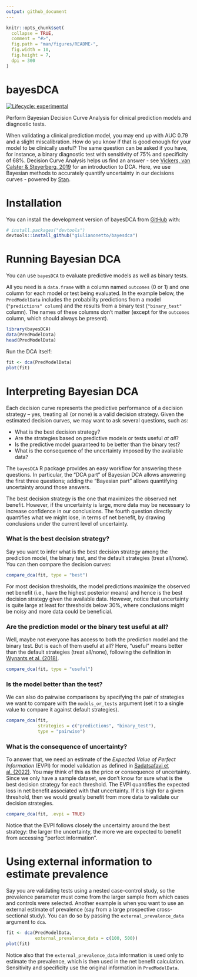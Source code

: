 ```yaml
---
output: github_document
---
```


<!-- README.md is generated from README.Rmd. Please edit that file -->

```r
knitr::opts_chunk$set(
  collapse = TRUE,
  comment = "#>",
  fig.path = "man/figures/README-",
  fig.width = 10,
  fig.height = 7,
  dpi = 300
)
```

# bayesDCA

<!-- badges: start -->
[![Lifecycle: experimental](https://img.shields.io/badge/lifecycle-experimental-orange.svg)](https://lifecycle.r-lib.org/articles/stages.html#experimental)
<!-- badges: end -->

Perform Bayesian Decision Curve Analysis for clinical prediction models and diagnostic tests.

When validating a clinical prediction model, you may end up with AUC 0.79 and a slight miscalibration. How do you know if that is good enough for your model to be clinically useful? The same question can be asked if you have, for instance, a binary diagnostic test with sensitivity of 75% and specificity of 68%. Decision Curve Analysis helps us find an answer - see [Vickers, van Calster & Steyerberg, 2019](https://diagnprognres.biomedcentral.com/articles/10.1186/s41512-019-0064-7) for an introduction to DCA. Here, we use Bayesian methods to accurately quantify uncertainty in our decisions curves - powered by [Stan](https://mc-stan.org/).

# Installation

You can install the development version of bayesDCA from [GitHub](https://github.com/) with:

```r
# install.packages("devtools")
devtools::install_github("giulianonetto/bayesdca")
```

# Running Bayesian DCA

You can use `bayesDCA` to evaluate predictive models as well as binary tests.

All you need is a `data.frame` with a column named `outcomes` (0 or 1) and one column for each model or test being evaluated. In the example below, the `PredModelData` includes the probability predictions from a model (`"predictions" column`) and the results from a binary test (`"binary_test"` column). The names of these columns don't matter (except for the `outcomes` column, which should always be present).

```r
library(bayesDCA)
data(PredModelData)
head(PredModelData)
```

Run the DCA itself:

```r
fit <- dca(PredModelData)
plot(fit)
```

# Interpreting Bayesian DCA

Each decision curve represents the predictive performance of a decision strategy -- yes, treating all (or none) is a valid decision strategy. Given the estimated decision curves, we may want to ask several questions, such as:

* What is the best decision strategy?
* Are the strategies based on predictive models or tests useful *at all*?
* Is the predictive model guaranteed to be better than the binary test?
* What is the consequence of the uncertainty imposed by the available data?

The `bayesDCA` R package provides an easy workflow for answering these questions. 
In particular, the "DCA part" of Bayesian DCA allows answering the
first three questions; adding the "Bayesian part" allows quantifying uncertainty around those answers. 

The best decision strategy is the one that maximizes the observed net benefit. However, if
the uncertainty is large, more data may be necessary to increase confidence in our conclusions.
The fourth question directly quantifies what we might lose, in terms of net benefit,
by drawing conclusions under the current level of uncertainty.

### What is the best decision strategy?

Say you want to infer what is the best decision strategy among the prediction model, the binary test, and the default strategies (treat all/none). You can then compare the decision curves:

```r
compare_dca(fit, type = "best")
```

For most decision thresholds, the model predictions maximize the observed net benefit (i.e., have the highest posterior means) and hence is the best decision strategy given the available data. 
However, notice that uncertainty is quite large at least for thresholds
below 30%, where conclusions might be noisy and more data could be beneficial.

### Are the prediction model or the binary test useful at all?

Well, maybe not everyone has access to both the prediction model and the binary test. But is each of them useful at all? Here, "useful" means better than the default strategies (treat all/none), following the definition in [Wynants et al. (2018)](https://pubmed.ncbi.nlm.nih.gov/29575170/).

```r
compare_dca(fit, type = "useful")
```

### Is the model better than the test?

We can also do pairwise comparisons by specifying the pair of strategies we want to compare with the `models_or_tests` argument (set it to a single value to compare it against default strategies).

```r
compare_dca(fit, 
            strategies = c("predictions", "binary_test"), 
            type = "pairwise")
```

### What is the consequence of uncertainty?

To answer that, we need an estimate of the *Expected Value of Perfect Information* (EVPI) for model validation as defined in [Sadatsafavi et al. (2022)](https://arxiv.org/abs/2208.03343). You may think of this as the price or consequence of uncertainty. Since we only have a sample dataset, we don't know for sure what is the best decision strategy for each threshold. The EVPI quantifies the expected loss in net benefit associated with that uncertainty. If it is high for a given threshold, then we would greatly benefit from more data to validate our decision strategies.

```r
compare_dca(fit, .evpi = TRUE)
```

Notice that the EVPI follows closely the uncertainty around the best strategy: the larger the uncertainty, the more we are expected to benefit from accessing "perfect information".

# Using external information to estimate prevalence

Say you are validating tests using a nested case-control study, so the prevalence parameter must come from the larger sample from which cases and controls were selected. Another example is when you want to use an external estimate of prevalence (say from a large prospective cross-sectional study). You can do so by passing the `external_prevalence_data` argument to `dca`.

```r
fit <- dca(PredModelData,
           external_prevalence_data = c(100, 500))
plot(fit)
```

Notice also that the `external_prevalence_data` information is used only to estimate the prevalence, which is then used in the net benefit calculation. Sensitivity and specificity use the original information in `PredModelData`.

